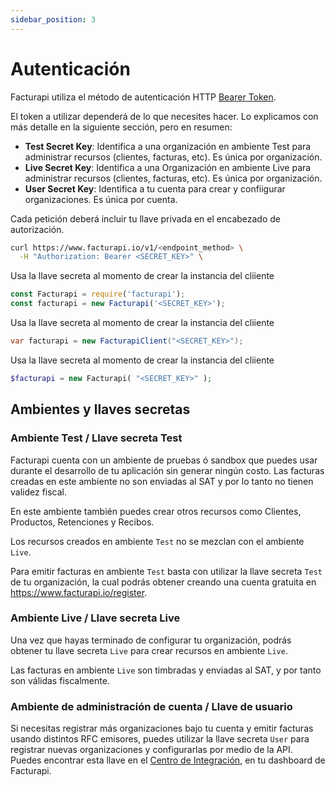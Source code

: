 ```yaml
---
sidebar_position: 3
---
```



# Autenticación

Facturapi utiliza el método de autenticación HTTP [Bearer Token](https://swagger.io/docs/specification/authentication/bearer-authentication/).

El token a utilizar dependerá de lo que necesites hacer. Lo explicamos con más detalle en la siguiente sección, pero en resumen:

- **Test Secret Key**: Identifica a una organización en ambiente Test para administrar recursos (clientes, facturas, etc). Es única por organización.
- **Live Secret Key**: Identifica a una Organización en ambiente Live para administrar recursos (clientes, facturas, etc). Es única por organización.
- **User Secret Key**: Identifica a tu cuenta para crear y confiigurar organizaciones. Es única por cuenta.

<Tabs groupId="codeExamples">
<TabItem value="curl" label="cURL">

Cada petición deberá incluir tu llave privada en el
encabezado de autorización.

```bash
curl https://www.facturapi.io/v1/<endpoint_method> \
  -H "Authorization: Bearer <SECRET_KEY>" \
```

</TabItem>
<TabItem value="js" label="Node.js" default>

Usa la llave secreta al momento de crear la instancia del cliiente

```javascript
const Facturapi = require('facturapi');
const facturapi = new Facturapi('<SECRET_KEY>');
```

</TabItem>
<TabItem value="cs" label="C#">

Usa la llave secreta al momento de crear la instancia del cliiente

```csharp
var facturapi = new FacturapiClient("<SECRET_KEY>");
```

</TabItem>
<TabItem value="php" label="PHP">

Usa la llave secreta al momento de crear la instancia del cliiente

```php
$facturapi = new Facturapi( "<SECRET_KEY>" );
```

</TabItem>
</Tabs>

## Ambientes y llaves secretas

### Ambiente Test / Llave secreta Test

Facturapi cuenta con un ambiente de pruebas ó sandbox que puedes usar durante el desarrollo de tu aplicación sin generar ningún costo. Las facturas creadas en este ambiente no son enviadas al SAT y por lo tanto no tienen validez fiscal.

En este ambiente también puedes crear otros recursos como Clientes, Productos, Retenciones y Recibos.

Los recursos creados en ambiente `Test` no se mezclan con el ambiente `Live`.

Para emitir facturas en ambiente `Test` basta con utilizar la llave secreta `Test` de tu organización, la cual podrás obtener creando una cuenta gratuita en <a href="https://www.facturapi.io/register" target="_blank">https://www.facturapi.io/register</a>.

### Ambiente Live / Llave secreta Live

Una vez que hayas terminado de configurar tu organización, podrás obtener tu llave secreta `Live` para crear recursos en ambiente `Live`.

Las facturas en ambiente `Live` son timbradas y enviadas al SAT, y por tanto son válidas fiscalmente.

### Ambiente de administración de cuenta / Llave de usuario

Si necesitas registrar más organizaciones bajo tu cuenta y emitir facturas usando distintos RFC emisores, puedes utilizar la llave secreta `User` para registrar nuevas organizaciones y configurarlas por medio de la API. Puedes encontrar esta llave en el [Centro de Integración](https://www.facturapi.io/dashboard/integration), en tu dashboard de Facturapi.
